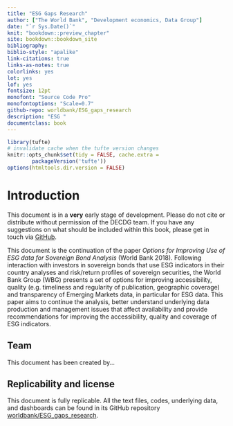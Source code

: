 ---
title: "ESG Gaps Research" 
author: ["The World Bank", "Development economics, Data Group"]
date: "`r Sys.Date()`" 
knit: "bookdown::preview_chapter"
site: bookdown::bookdown_site 
bibliography:  
biblio-style: "apalike" 
link-citations: true
links-as-notes: true
colorlinks: yes
lot: yes
lof: yes
fontsize: 12pt
monofont: "Source Code Pro" 
monofontoptions: "Scale=0.7" 
github-repo: worldbank/ESG_gaps_research
description: "ESG " 
documentclass: book 
---
```{r setup1, include=FALSE}
library(tufte)
# invalidate cache when the tufte version changes
knitr::opts_chunk$set(tidy = FALSE, cache.extra = 
        packageVersion('tufte'))
options(htmltools.dir.version = FALSE)

```

# Introduction {-}

::: {.infobox .caution data-latex="{caution}"}
This document is in a **very** early stage of development. Please do not cite or distribute without permission of the DECDG team. If you have any suggestions on what should be included within this book, please get in touch via [GitHub](https://github.com/worldbank/ESG_gaps_research/issues/new).
:::


This document is the continuation of the paper _Options for Improving Use of ESG data for Sovereign Bond Analysis_ (World Bank 2018). Following interaction with investors in sovereign bonds that use ESG indicators in their country analyses and risk/return profiles of sovereign securities, the World Bank Group (WBG) presents a set of options for improving accessibility, quality (e.g. timeliness and regularity of publication, geographic coverage) and transparency of Emerging Markets data, in particular for ESG data. This paper aims to continue the analysis, better understand underlying data production and management issues that affect availability and provide recommendations for improving the accessibility, quality and coverage of ESG indicators.


## Team {-}

This document has been created by...

## Replicability and license {-}

This document is fully replicable. All the text files, codes, underlying data, and  dashboards can be found in its GitHub repository [worldbank/ESG_gaps_research](https://github.com/worldbank/ESG_gaps_research).

